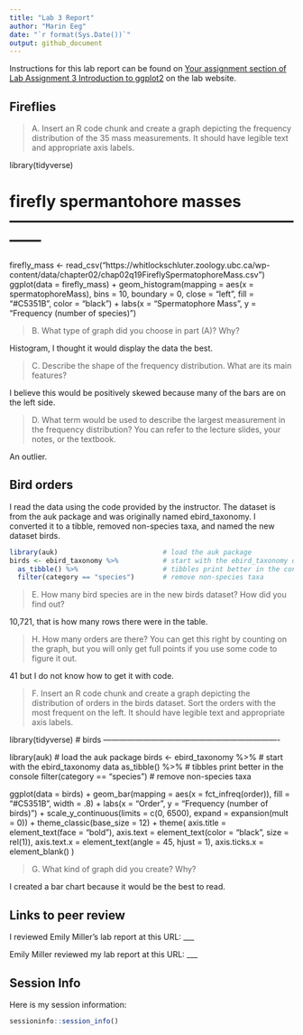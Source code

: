---
title: "Lab 3 Report"
author: "Marin Eeg"
date: "`r format(Sys.Date())`"
output: github_document
---

Instructions for this lab report can be found on [Your assignment section of Lab Assignment 3 Introduction to ggplot2](https://biol275-msum.github.io/introduction-to-ggplot2.html#your-assignment) on the lab website.

## Fireflies

> A. Insert an R code chunk and create a graph depicting the frequency distribution of the 35 mass measurements. It should have legible text and appropriate axis labels.

library(tidyverse)

# firefly spermantohore masses ------------------------------------------------------------


firefly_mass <- read_csv("https://whitlockschluter.zoology.ubc.ca/wp-content/data/chapter02/chap02q19FireflySpermatophoreMass.csv")
ggplot(data = firefly_mass) +
  geom_histogram(mapping = aes(x = spermatophoreMass), bins = 10,
                 boundary = 0, close = "left",
                 fill = "#C5351B", color = "black") +
  labs(x = "Spermatophore Mass", y = "Frequency (number of species)")


> B. What type of graph did you choose in part (A)? Why?

Histogram, I thought it would display the data the best.

> C. Describe the shape of the frequency distribution. What are its main features?

I believe this would be positively skewed because many of the bars are on the left side. 

> D. What term would be used to describe the largest measurement in the frequency distribution? You can refer to the lecture slides, your notes, or the textbook.

An outlier.

## Bird orders

I read the data using the code provided by the instructor. The dataset is from the auk package and was originally named ebird_taxonomy. I converted it to a tibble, removed non-species taxa, and named the new dataset birds.

```{r}
library(auk)                          # load the auk package
birds <- ebird_taxonomy %>%           # start with the ebird_taxonomy data
  as_tibble() %>%                     # tibbles print better in the console
  filter(category == "species")       # remove non-species taxa
```

> E. How many bird species are in the new birds dataset? How did you find out?

10,721, that is how many rows there were in the table.

> H. How many orders are there? You can get this right by counting on the graph, but you will only get full points if you use some code to figure it out.

41 but I do not know how to get it with code. 

> F. Insert an R code chunk and create a graph depicting the distribution of orders in the birds dataset. Sort the orders with the most frequent on the left. It should have legible text and appropriate axis labels.

library(tidyverse)
# birds -------------------------------------------------------------------

library(auk)                          # load the auk package
birds <- ebird_taxonomy %>%           # start with the ebird_taxonomy data
  as_tibble() %>%                     # tibbles print better in the console
  filter(category == "species")       # remove non-species taxa

ggplot(data = birds) +
  geom_bar(mapping = aes(x = fct_infreq(order)), fill = "#C5351B", 
           width = .8) +
  labs(x = "Order", y = "Frequency (number of birds)") +
  scale_y_continuous(limits = c(0, 6500), expand = expansion(mult = 0)) +
  theme_classic(base_size = 12) +
  theme(
    axis.title = element_text(face = "bold"),
    axis.text = element_text(color = "black", size = rel(1)),
    axis.text.x = element_text(angle = 45, hjust = 1),
    axis.ticks.x = element_blank()
  )

> G. What kind of graph did you create? Why?

I created a bar chart because it would be the best to read. 

## Links to peer review

I reviewed Emily Miller's lab report at this URL: \_\_\_

Emily Miller reviewed my lab report at this URL: \_\_\_

## Session Info

Here is my session information:

```{r}
sessioninfo::session_info()
```

